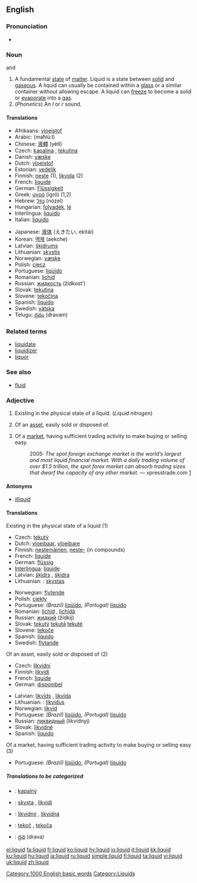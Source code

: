 ==English==

===Pronunciation===
*{{audio|en-us-liquid.ogg|Audio (US)}}

===Noun===
{{en-noun}}  {{countable}} and {{uncountable}}

#A fundamental [[state]] of [[matter]]. Liquid is a state between [[solid]] and [[gaseous]]. A liquid can usually be contained within a [[glass]] or a similar container without allowing escape. A liquid can [[freeze]] to become a solid or [[evaporate]] into a [[gas]].
#(''Phonetics'') An ''l'' or ''r'' sound.

====Translations====
{{top}}
*Afrikaans: [[vloeistof]]
*Arabic: {{ARchar|[[محلول]]}} (maħlú:l) {{m}}
*Chinese: [[液體]] (yètǐ)
*Czech: [[kapalina]] {{f}}, [[tekutina]] {{f}}
*Danish: [[væske]] {{c}}
*Dutch: [[vloeistof]] {{f}}
*Estonian: [[vedelik]]
*Finnish: [[neste]] (1), [[likvida]] (2)
*French: [[liquide]] {{m}}
*German: [[Flüssigkeit]] {{f}}
*Greek: [[υγρό]] (igró) {{f}} (1,2)
*Hebrew: [[נוזל]] (nózel) {{m}}
*Hungarian: [[folyadék]], [[lé]]
*Interlingua: [[liquido]]
*Italian: [[liquido]] {{m}}
{{mid}}
*Japanese: [[液体]] (えきたい, ekitái)
*Korean: [[액체]] (aekche)
*Latvian: [[šķidrums]] {{m}}
*Lithuanian: [[skystis]] {{m}}
*Norwegian: [[væske]] {{f}}
*Polish: [[ciecz]] {{f}}
*Portuguese: [[líqüido]] {{m}}
*Romanian: [[lichid]] {{n}}
*Russian: [[жидкость]] (žídkost’) {{f}}
*Slovak: [[tekutina]] {{f}}
*Slovene: [[tekočina]] {{f}}
*Spanish: [[líquido]] {{m}}
*Swedish: [[vätska]]
*Telugu: [[ద్రవం]] (dravam)
{{bottom}}

===Related terms===
*[[liquidate]]
*[[liquidizer]]
*[[liquor]]

===See also===
*[[fluid]]

===Adjective===
{{en-adj-more-most}}

#Existing in the physical state of a liquid.  (''Liquid nitrogen'')
# {{finance}} Of an [[asset]], easily sold or disposed of.
# {{finance}} Of a [[market]], having sufficient trading activity to make buying or selling easy.
#: 2005: ''The spot foreign exchange market is the world’s largest and most liquid financial market. With a daily trading volume of over $1.5 trillion, the spot forex market can absorb trading sizes that dwarf the capacity of any other market.'' &mdash; xpresstrade.com [http://www.xpresstrade.com/24hour_liquidity.html]

====Antonyms====
*[[illiquid]]

====Translations====
;Existing in the physical state of a liquid (1)
{{top}}
*Czech: [[tekutý]]
*Dutch: [[vloeibaar]], [[vloeibare]]
*Finnish: [[nestemäinen]], [[neste-]] (in compounds)
*French: [[liquide]] {{m}} {{f}}
*German: [[flüssig]]
*[[Interlingua]]: [[liquide]]
*Latvian: [[šķidrs]] {{m}}, [[šķidra]] {{f}}
*Lithuanian: : [[skystas]] {{m}}
{{mid}}
*Norwegian: [[flytende]]
*Polish: [[ciekły]] {{m}}
*Portuguese: ''(Brazil)'' [[líqüido]], ''(Portugal)'' [[líquido]]
*Romanian: [[lichid]] {{m}}, [[lichidă]] {{f}}
*Russian: [[жидкий]] (žídkij)
*Slovak: [[tekutý]] {{m}} [[tekutá]] {{f}} [[tekuté]] {{n}}
*Slovene: [[tekoče]] {{n}}
*Spanish: [[líquido]]
*Swedish: [[flytande]]
{{bottom}}

;Of an asset, easily sold or disposed of (2)
{{top}}
*Czech: [[likvidní]]
*Finnish: [[likvidi]]
*French: [[liquide]] {{m}} {{f}}
*German: [[disponibel]]
{{mid}}
*Latvian: [[likvīds]] {{m}}, [[likvīda]] {{f}}
*Lithuanian: : [[likvidus]] {{m}}
*Norwegian: [[likvid]]
*Portuguese: ''(Brazil)'' [[líqüido]], ''(Portugal)'' [[líquido]]
*Russian: [[ликвидный]] (likvídnyj)
*Slovak: [[likvidné]] {{n}}
*Spanish: [[líquido]]
{{bottom}}

;Of a market, having sufficient trading activity to make buying or selling easy (3)
{{top}}
{{mid}}
*Portuguese: ''(Brazil)'' [[líqüido]], ''(Portugal)'' [[líquido]]
{{bottom}}

=====Translations to be categorized=====
{{checktrans}}
{{top}}
*{{ttbc|Czech}}: [[kapalný]]
*{{ttbc|Lithuanian}}: [[skysta]] {{f}}, [[likvidi]] {{f}}
{{mid}}
*{{ttbc|Slovak}}: [[likvidný]] {{m}}, [[likvidná]] {{f}}
*{{ttbc|Slovene}}: [[tekoč]] {{m}}, [[tekoča]] {{f}}
*{{ttbc|Telugu}}: [[ద్రవ]] (drava)
{{bottom}}

[[Category:1000 English basic words]]
[[Category:Liquids]]

[[el:liquid]]
[[fa:liquid]]
[[fr:liquid]]
[[ko:liquid]]
[[hy:liquid]]
[[io:liquid]]
[[it:liquid]]
[[kk:liquid]]
[[ku:liquid]]
[[hu:liquid]]
[[ja:liquid]]
[[ru:liquid]]
[[simple:liquid]]
[[fi:liquid]]
[[ta:liquid]]
[[vi:liquid]]
[[uk:liquid]]
[[zh:liquid]]